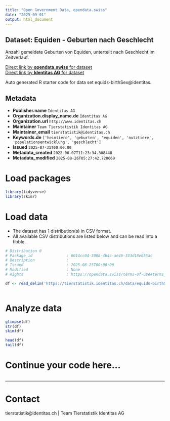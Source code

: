 ```yaml
---
title: "Open Government Data, opendata.swiss"
date: "2025-09-01"
output: html_document
---
```


## Dataset: Equiden - Geburten nach Geschlecht

Anzahl gemeldete Geburten von Equiden, unterteilt nach Geschlecht im Zeitverlauf. 

[Direct link by **opendata.swiss** for dataset](https://opendata.swiss/de/dataset/equiden-geburten-nach-geschlecht)<br>
[Direct link by **Identitas AG** for dataset](https://tierstatistik.identitas.ch/)

Auto generated R starter code for data set equids-birthSex@identitas.

## Metadata

- **Publisher.name** `Identitas AG`
- **Organization.display_name.de** `Identitas AG`
- **Organization.url** `http://www.identitas.ch`
- **Maintainer** `Team Tierstatistik Identitas AG`
- **Maintainer_email** `tierstatistik@identitas.ch`
- **Keywords.de** `['heimtiere', 'geburten', 'equiden', 'nutztiere', 'populationsentwicklung', 'geschlecht']`
- **Issued** `2025-07-31T00:00:00`
- **Metadata_created** `2022-06-07T11:23:34.308448`
- **Metadata_modified** `2025-08-26T05:27:42.720669`


# Load packages

```r

library(tidyverse)
library(skimr)

```

# Load data

-   The dataset has 1 distribution(s) in CSV format.
-   All available CSV distributions are listed below and can be read into a tibble.

```r

# Distribution 0
# Package_id               : 6014cc04-3008-4b4c-ae46-333d18e055ac
# Description              : 
# Issued                   : 2025-08-25T00:00:00
# Modified                 : None
# Rights                   : https://opendata.swiss/terms-of-use#terms_by

df <- read_delim('https://tierstatistik.identitas.ch/data/equids-birthSex.csv')



```

# Analyze data

```r

glimpse(df)
str(df)
skim(df)

head(df)
tail(df)

```

# Continue your code here...

```r

```

------------------------------------------------------------------------

# Contact

tierstatistik@identitas.ch | Team Tierstatistik Identitas AG
